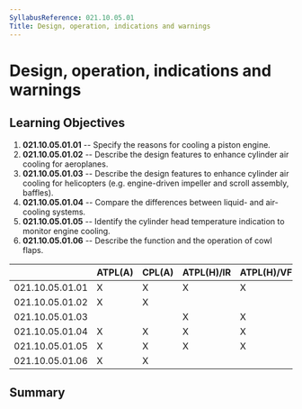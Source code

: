```yaml
---
SyllabusReference: 021.10.05.01
Title: Design, operation, indications and warnings
---
```


# Design, operation, indications and warnings

## Learning Objectives

1.  **021.10.05.01.01** -- Specify the reasons for cooling a piston engine.
2.  **021.10.05.01.02** -- Describe the design features to enhance cylinder air
    cooling for aeroplanes.
3.  **021.10.05.01.03** -- Describe the design features to enhance cylinder air
    cooling for helicopters (e.g. engine-driven impeller and scroll assembly,
    baffles).
4.  **021.10.05.01.04** -- Compare the differences between liquid- and
    air-cooling systems.
5.  **021.10.05.01.05** -- Identify the cylinder head temperature indication to
    monitor engine cooling.
6.  **021.10.05.01.06** -- Describe the function and the operation of cowl
    flaps.

|                 | ATPL(A) | CPL(A) | ATPL(H)/IR | ATPL(H)/VFR | CPL(H) | IR  | CBIR(A) |
| --------------- | ------- | ------ | ---------- | ----------- | ------ | --- | ------- |
| 021.10.05.01.01 | X       | X      | X          | X           | X      |     |         |
| 021.10.05.01.02 | X       | X      |            |             |        |     |         |
| 021.10.05.01.03 |         |        | X          | X           | X      |     |         |
| 021.10.05.01.04 | X       | X      | X          | X           | X      |     |         |
| 021.10.05.01.05 | X       | X      | X          | X           | X      |     |         |
| 021.10.05.01.06 | X       | X      |            |             |        |     |         |

## Summary
